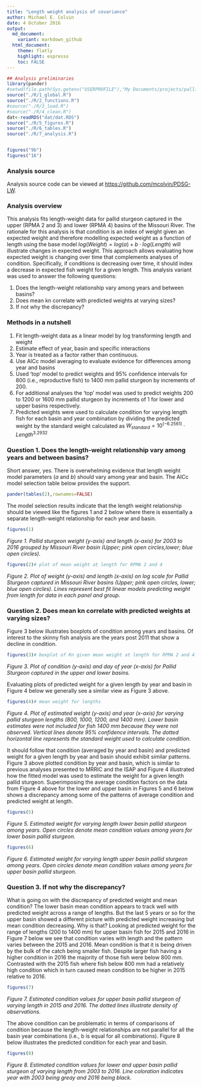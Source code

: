 ```yaml
---
title: "Length weight analysis of covariance"
author: Michael E. Colvin
date: 4 October 2016
output:
  md_document:
    variant: markdown_github
  html_document:
    theme: flatly
    highlight: espresso
    toc: FALSE
---
```




```r
## Analysis preliminaries
library(pander)
#setwd(file.path(Sys.getenv("USERPROFILE"),"My Documents/projects/pallid sturgeon/analysis/skinny-fish"))
source("./R/1_global.R")
source("./R/2_functions.R")
#source("./R/3_load.R")
#source("./R/4_clean.R")
dat<-readRDS("dat/dat.RDS")
source("./R/5_figures.R")
source("./R/6_tables.R")
source("./R/7_analysis.R")


figures("9b")
figures("16")

```
### Analysis source

Analysis source code can be viewed at [https://github.com/mcolvin/PDSG-LW](https://github.com/mcolvin/PDSG-LW).



### Analysis overview

This analysis fits length-weight data for pallid sturgeon captured in the upper (RPMA 2 and 3) and
lower (RPMA 4) basins of the Missouri River.  The rationale for this analysis is that condition is 
an index of weight given an expected weight and therefore modelling expected weight as a function
of length using the base model $log(Weight) = log(a)+b\cdot log(Length)$ will illustrate changes in
expected weight. This approach allows evaluating how expected weight is changing over time that
complements analyses of condition. Specifically, if conditions is decreasing over time, it should index
a decrease in expected fish weight for a given length. This analysis variant was used to 
answer the following questions:

1. Does the length-weight relationship vary among years and between basins?
1. Does mean kn correlate with predicted weights at varying sizes?
1. If not why the discrepancy?



### Methods in a nutshell

1. Fit length-weight data as a linear model by log transforming length and weight
1. Estimate effect of year, basin and specific interactions
1. Year is treated as a factor rather than continuous.
1. Use AICc model averaging to evaluate evidence for differences among year and basins
1. Used 'top' model to predict weights and 95% confidence intervals for 800 (i.e., reproductive fish)
to 1400 mm pallid sturgeon by increments of 200. 
1. For additional analyses the 'top' model was used to predict weights 200 to 1200 or 1600 mm
pallid sturgeon by increments of 1 for lower and upper basins respectively.
1. Predicted weights were used to calculate condition for varying length fish for each basin
and year combination by dividing the predicted weight by the standard weight calculated as 
$W_{standard}=10^(-6.2561)\cdot Length^{3.2932}$  




### Question 1. Does the length-weight relationship vary among years and between basins?

Short answer, yes.  There is overwhelming evidence that length weight model parameters ($a$ and $b$)
should vary among year and basin.  The AICc model selection table below provides the support.

```r
pander(tables(2),rownames=FALSE)
```

The model selection results indicate that the length weight relationship should be viewed like
the figures 1 and 2 below where there is essentially a separate length-weight relationship for each year
and basin.  

```r
figures(1)
```

_Figure 1. Pallid sturgeon weight (y-axis) and length (x-axis) for 2003 to 2016 grouped by Missouri River
basin (Upper; pink open circles,lower; blue open circles)._  

```r
figures(2)# plot of mean weight at length for RPMA 2 and 4
```  

_Figure 2. Plot of weight (y-axis) and length (x-axis) on log scale for Pallid Sturgeon captured in Missouri River
basins (Upper; pink open circles, lower; blue open circles). 
Lines represent best fit linear models predicting weight from length for data in each panel and group._

### Question 2. Does mean kn correlate with predicted weights at varying sizes?

Figure 3 below illustrates boxplots of condition among years and basins.
Of interest to the skinny fish analysis are the years post 2011 that show a decline in condition.

```r
figures(3)# boxplot of Kn given mean weight at length for RPMA 2 and 4
``` 

_Figure 3. Plot of condition (y-axis) and day of year (x-axis) for Pallid Sturgeon captured in
the upper and lower basins._


Evaluating plots of predicted weight for a given length by year and basin in Figure 4 below we 
generally see a similar view as Figure 3 above.


```r
figures(4)# mean weight for lengths
```  

_Figure 4. Plot of estimated weight (y-axis) and year (x-axis) for varying pallid sturgeon lengths
(800, 1000, 1200, and 1400 mm).
Lower basin estimates were not included for fish 1400 mm because they were not observed.
Vertical lines denote 95% confidence intervals. The dotted horizontal line represents the standard
weight used to calculate condition._



It should follow that condition (averaged by year and basin) and predicted weight for a 
given length by year and basin should exhibit similar patterns.  Figure 3 above plotted condition
by year and basin, which is similar to previous analyses presented to MRRIC and the ISAP and 
Figure 4 illustrated how the fitted model was used to estimate the weight for a given length
pallid sturgeon. Superimposing the average condition factors on the data from Figure 4 above 
for the lower and upper basin in Figures 5 and 6 below shows a discrepancy among some of
the patterns of average condition and predicted weight at length.  



```r
figures(5)
``` 

_Figure 5. Estimated weight for varying length lower basin pallid sturgeon among years.
Open circles denote mean condition values among years for lower basin pallid sturgeon._

```r
figures(6)
``` 

_Figure 6. Estimated weight for varying length upper basin pallid sturgeon among years.
Open circles denote mean condition values among years for upper basin pallid sturgeon._


### Question 3. If not why the discrepancy?


What is going on with the discrepancy of predicted weight and mean condition?
The lower basin mean condition appears to track well with predicted weight across
a range of lengths.
But the last 5 years or so for the upper basin showed a different picture with predicted weight
increasing but mean condition decreasing.
Why is that?
Looking at predicted weight for the range of lengths (200 to 1400 mm) for upper basin fish
for 2015 and 2016 in Figure 7 below we see that condition varies with length and the pattern
varies between the 2015 and 2016.
Mean condition is that it is being driven by the bulk of the catch being smaller fish.
Despite larger fish having a higher condition in 2016 the majority of those fish were below 800 mm.
Contrasted with the 2015 fish where fish below 800 mm had a relatively high condition which
in turn caused mean condition to be higher in 2015 relative to 2016.


```r
figures(7)
``` 

_Figure 7. Estimated condition values for upper basin pallid sturgeon of varying length
in 2015 and 2016.  The dotted lines illustrate density of observations._



The above condition can be problematic in terms of comparisons of condition because the length-weight
relationships are not parallel for all the basin year combinations (i.e., b is equal for all combinations).
Figure 8 below illustrates the predicted condition for each year and basin.  


```r
figures(8)
``` 

_Figure 8. Estimated condition values for lower and upper basin pallid sturgeon of varying length
from 2003 to 2016.  Line coloration indicates year with 2003 being greay and 2016 being black. _
 
